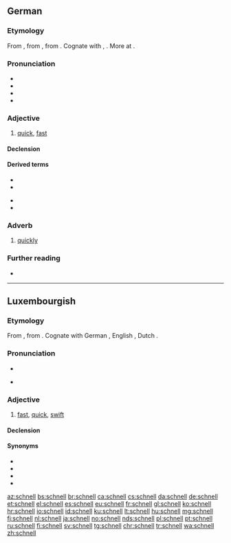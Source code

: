 ==German==

===Etymology===
From {{inh|de|gmh|snel}}, from {{inh|de|goh|snel||nimble, brave, quick, lively}}, from {{inh|de|gem-pro|*snellaz||active, bold, quick}}. Cognate with {{cog|nl|snel}}, {{cog|en|snell}}. More at {{l|en|snell}}.

===Pronunciation===
* {{IPA|/ʃnɛl/|lang=de}}
* {{audio|De-schnell.ogg|audio (Germany)|lang=de}}
* {{audio|De-at-schnell.ogg|audio (Austria)|lang=de}}
* {{rhymes|ɛl|lang=de}}

===Adjective===
{{de-adj|schneller|schnellsten}}

# [[quick]], [[fast]]

====Declension====
{{de-decl-adj|schnell|schneller|schnellst}}

====Derived terms====
{{der-top}}
* {{l|de|blitzschnell}}
* {{l|de|Schnellspanner}}
{{der-mid}}
* {{l|de|Schnellzug}}
* {{l|de|sekundenschnell}}
{{der-bottom}}

===Adverb===
{{de-adv}}

# [[quickly]]

===Further reading===
* {{R:Duden}}

----

==Luxembourgish==

===Etymology===
From {{etyl|goh|lb}} {{m|goh|snel}}, from {{etyl|gem-pro|lb}} {{m|gem-pro|*snellaz}}. Cognate with German {{m|de|schnell}}, English {{m|en|snell}}, Dutch {{m|nl|snel}}.

===Pronunciation===
* {{IPA|/ʃnæl/|lang=lb}}
* {{audio|lb-schnell.ogg|Audio|lang=lb}}
*: {{rhymes|æl|lang=lb}}

===Adjective===
{{lb-adj}}

# [[fast]], [[quick]], [[swift]]

====Declension====
{{lb-decl-adj}}

====Synonyms====
* {{l|lb|flott}}
* {{l|lb|huerteg}}
* {{l|lb|schëtzeg}}
* {{l|lb|séier}}

[[az:schnell]]
[[bs:schnell]]
[[br:schnell]]
[[ca:schnell]]
[[cs:schnell]]
[[da:schnell]]
[[de:schnell]]
[[et:schnell]]
[[el:schnell]]
[[es:schnell]]
[[eu:schnell]]
[[fr:schnell]]
[[gl:schnell]]
[[ko:schnell]]
[[hr:schnell]]
[[io:schnell]]
[[id:schnell]]
[[ku:schnell]]
[[lt:schnell]]
[[hu:schnell]]
[[mg:schnell]]
[[fj:schnell]]
[[nl:schnell]]
[[ja:schnell]]
[[no:schnell]]
[[nds:schnell]]
[[pl:schnell]]
[[pt:schnell]]
[[ru:schnell]]
[[fi:schnell]]
[[sv:schnell]]
[[tg:schnell]]
[[chr:schnell]]
[[tr:schnell]]
[[wa:schnell]]
[[zh:schnell]]